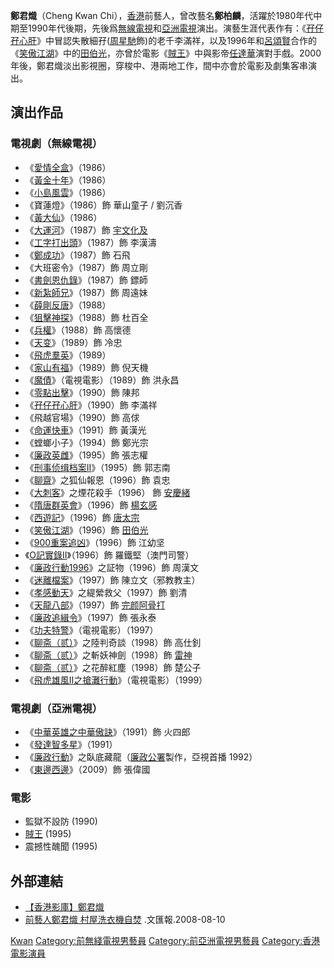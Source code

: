 {{Distinguish|鄭君熾 (演員)}}
{{藝人
|姓名 = 鄭君熾
|類型 = 男藝人
|圖片 = 
|圖片尺寸 = 
|圖片簡介 = 
|本名 = 
|外文名 = 
|外文 = 
|羅馬拼音 = Cheng Kwan Chi
|英文名 = 
|暱稱 = 
|其他藝名 = 鄭柏麟
|國籍 = 
|民族 = 
|籍貫 = 
|出生日期 = 
|出生地點 = 
|逝世日期 = 
|逝世地點 = 
|職業 = 
|語言 = 
|教育程度 = 
|母校 = 
|宗教信仰 = 
|配偶 = 
|兒女 = 
|父母 = 
|親屬 = 
|音樂類型 = 
|演奏樂器 = 
|出道地點 = 
|出道日期 = 
|出道作 = 
|代表作 = 
|著名角色 = [[田伯光|田伯光]]
|活躍年代 = 
|唱片公司 = 
|經紀公司 = 
|網站 = 
|相關團體 = 
|IMDb = 4736744
|現任成員 = 
|過往成員 = 
|獎項 = 
}}

'''鄭君熾'''（Cheng Kwan Chi{{bd|?||||catIdx=Zheng鄭君熾}}），[[香港|香港]]前藝人，曾改藝名'''鄭柏麟'''，活躍於1980年代中期至1990年代後期，先後爲[[無線電視|無線電視]]和[[亞洲電視|亞洲電視]]演出。演藝生涯代表作有：《[[孖仔孖心肝|孖仔孖心肝]]》中冒認失散細孖([[周星馳|周星馳]]飾)的老千李滿祥，以及1996年和[[呂頌賢|呂頌賢]]合作的《[[笑傲江湖_(1996年電視劇)|笑傲江湖]]》中的[[田伯光|田伯光]]，亦曾於電影《[[賊王|賊王]]》中與影帝[[任達華|任達華]]演對手戲。2000年後，鄭君熾淡出影視圈，穿梭中、港兩地工作，間中亦會於電影及劇集客串演出。

==演出作品==
=== 電視劇（無線電視） ===
* 《[[愛情全盒|愛情全盒]]》（1986）
* 《[[黃金十年　(電視劇)|黃金十年]]》（1986）
* 《[[小島風雲|小島風雲]]》（1986）
* 《寶蓮燈》（1986）飾 華山童子 / 劉沉香
* 《[[黃大仙_(電視劇)|黃大仙]]》（1986）
* 《[[大運河　(電視劇)|大運河]]》（1987）飾 [[宇文化及|宇文化及]]
* 《[[工字打出頭|工字打出頭]]》（1987）飾 李漢濤
* 《[[鄭成功　(電視劇)|鄭成功]]》（1987）飾 石飛
* 《大班密令》（1987）飾 周立剛
* 《[[書劍恩仇錄　(1987年電視劇)|書劍恩仇錄]]》（1987）飾 鏢師
* 《[[新紮師兄1988|新紮師兄]]》（1987）飾 周遠妹
* 《[[薛剛反唐|薛剛反唐]]》（1988）
* 《[[狙擊神探|狙擊神探]]》（1988）飾 杜百全
* 《[[兵權_(電視劇)|兵權]]》（1988）飾 高懷德
* 《[[天变|天变]]》（1989）飾 冷忠
* 《[[飛虎羣英|飛虎羣英]]》（1989）
* 《[[家山有福|家山有福]]》（1989）飾 倪天機
* 《[[無綫電視電影列表|魔債]]》（電視電影）（1989）飾 洪永昌
* 《[[零點出擊|零點出擊]]》（1990）飾 陳邦
* 《[[孖仔孖心肝|孖仔孖心肝]]》（1990）飾 李滿祥
* 《飛越官場》（1990）飾 高俅
* 《[[命運快車|命運快車]]》（1991）飾 黃漢光
* 《螳螂小子》（1994）飾 鄭光宗
* 《[[廉政英雌之火槍柔情|廉政英雌]]》（1995）飾 張志權	
* 《[[刑事侦缉档案II|刑事侦缉档案II]]》（1995）飾 郭志南
* 《[[聊齋_(1996年電視劇)|聊齋]]》之狐仙報恩（1996）飾 袁忠
* 《[[大刺客_(電視劇)|大刺客]]》之煙花殺手（1996） 飾 [[安慶緒|安慶緒]]
* 《[[隋唐群英會|隋唐群英會]]》（1996）飾 [[楊玄感|楊玄感]]
* 《[[西遊記_(1996年電視劇)|西遊記]]》（1996）飾 [[唐太宗|唐太宗]]
* 《[[笑傲江湖_(1996年電視劇)|笑傲江湖]]》（1996）飾 [[田伯光|田伯光]]
* 《[[900重案追凶|900重案追凶]]》（1996）飾 江幼坚
* 《[[O記實錄II|O記實錄II]]》（1996）飾 羅鐵堅（澳門司警）
* 《[[廉政行動1996|廉政行動1996]]》之証物（1996）飾 周漢文
* 《[[迷離檔案|迷離檔案]]》（1997）飾 陳立文（邪教教主）
* 《[[孝感動天|孝感動天]]》之緹縈救父（1997）飾 劉清
* 《[[天龍八部_(1997年電視劇)|天龍八部]]》（1997）飾 [[完颜阿骨打|完颜阿骨打]]
* 《[[廉政追緝令|廉政追緝令]]》（1997）飾 張永泰
* 《[[無綫電視電影列表|功夫特警]]》（電視電影）（1997）
* 《[[聊斋（贰）|聊斋（贰）]]》之陸判奇談（1998）飾 高仕釗
* 《[[聊斋（贰）|聊斋（贰）]]》之斬妖神劍（1998）飾 [[雷神|雷神]]
* 《[[聊斋（贰）|聊斋（贰）]]》之花醉紅塵（1998）飾 楚公子
* 《[[無綫電視電影列表|飛虎雄風II之搶灘行動]]》（電視電影）（1999）

=== 電視劇（亞洲電視） ===
* 《[[中華英雄之中華傲訣|中華英雄之中華傲訣]]》（1991）飾 火四郎
* 《[[發達智多星|發達智多星]]》（1991）
* 《[[廉政行動_(電視劇)|廉政行動]]》之臥底藏龍（[[廉政公署|廉政公署]]製作，亞視首播 1992）
* 《[[東邊西邊|東邊西邊]]》（2009）飾 張偉國

=== 電影 ===
*監獄不設防 (1990)      
*[[賊王|賊王]] (1995)      
*震撼性醜聞 (1995)

== 外部連結 ==
*[http://hkmdb.com/db/people/view.mhtml?id=27757&display_set=big5 【香港影庫】鄭君熾] {{Wayback|url=http://hkmdb.com/db/people/view.mhtml?id=27757&display_set=big5 |date=20140202140946 }}
*[http://paper.wenweipo.com/2008/08/10/HK0808100014.htm 前藝人鄭君熾 村屋洗衣機自焚] {{Wayback|url=http://paper.wenweipo.com/2008/08/10/HK0808100014.htm |date=20140202111649 }}.文匯報.2008-08-10
{{DEFAULTSORT:Cheng}}
[[Category:鄭姓|Kwan]]
[[Category:前無綫電視男藝員|Category:前無綫電視男藝員]]
[[Category:前亞洲電視男藝員|Category:前亞洲電視男藝員]]
[[Category:香港電影演員|Category:香港電影演員]]